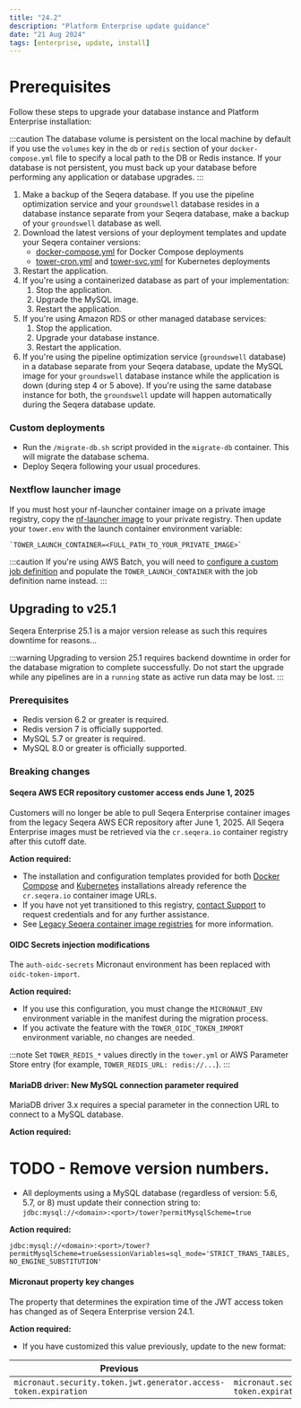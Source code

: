 ```yaml
---
title: "24.2"
description: "Platform Enterprise update guidance"
date: "21 Aug 2024"
tags: [enterprise, update, install]
---
```



# Prerequisites

Follow these steps to upgrade your database instance and Platform Enterprise installation:

:::caution
The database volume is persistent on the local machine by default if you use the `volumes` key in the `db` or `redis` section of your `docker-compose.yml` file to specify a local path to the DB or Redis instance. If your database is not persistent, you must back up your database before performing any application or database upgrades.
:::

1. Make a backup of the Seqera database. If you use the pipeline optimization service and your `groundswell` database resides in a database instance separate from your Seqera database, make a backup of your `groundswell` database as well.
1. Download the latest versions of your deployment templates and update your Seqera container versions:
    - [docker-compose.yml](./_templates/docker/docker-compose.yml) for Docker Compose deployments
    - [tower-cron.yml](./_templates/k8s/tower-cron.yml) and [tower-svc.yml](./_templates/k8s/tower-svc.yml) for Kubernetes deployments
1. Restart the application.
1. If you're using a containerized database as part of your implementation:
    1. Stop the application.
    1. Upgrade the MySQL image.
    1. Restart the application.
1. If you're using Amazon RDS or other managed database services:
    1. Stop the application.
    1. Upgrade your database instance.
    1. Restart the application.
1. If you're using the pipeline optimization service (`groundswell` database) in a database separate from your Seqera database, update the MySQL image for your `groundswell` database instance while the application is down (during step 4 or 5 above). If you're using the same database instance for both, the `groundswell` update will happen automatically during the Seqera database update.

### Custom deployments

- Run the `/migrate-db.sh` script provided in the `migrate-db` container. This will migrate the database schema.
- Deploy Seqera following your usual procedures.

### Nextflow launcher image

If you must host your nf-launcher container image on a private image registry, copy the [nf-launcher image](https://quay.io/seqeralabs/nf-launcher:j17-24.04.4) to your private registry. Then update your `tower.env` with the launch container environment variable:

    `TOWER_LAUNCH_CONTAINER=<FULL_PATH_TO_YOUR_PRIVATE_IMAGE>`

:::caution
If you're using AWS Batch, you will need to [configure a custom job definition](./advanced-topics/custom-launch-container.mdx) and populate the `TOWER_LAUNCH_CONTAINER` with the job definition name instead.
:::



## Upgrading to v25.1

Seqera Enterprise 25.1 is a major version release as such this requires downtime for reasons...

:::warning
Upgrading to version 25.1 requires backend downtime in order for the database migration to complete successfully. Do not start the upgrade while any pipelines are in a `running` state as active run data may be lost.
:::

### Prerequisites
- Redis version 6.2 or greater is required.
- Redis version 7 is officially supported.
- MySQL 5.7 or greater is required.
- MySQL 8.0 or greater is officially supported.

### Breaking changes

#### Seqera AWS ECR repository customer access ends June 1, 2025

Customers will no longer be able to pull Seqera Enterprise container images from the legacy Seqera AWS ECR repository after June 1, 2025. All Seqera Enterprise images must be retrieved via the `cr.seqera.io` container registry after this cutoff date.

**Action required:**

- The installation and configuration templates provided for both [Docker Compose](https://docs.seqera.io/platform-enterprise/25.1/enterprise/docker-compose) and [Kubernetes](https://docs.seqera.io/platform-enterprise/25.1/enterprise/kubernetes) installations already reference the `cr.seqera.io` container image URLs.
- If you have not yet transitioned to this registry, [contact Support](https://support.seqera.io) to request credentials and for any further assistance.
- See [Legacy Seqera container image registries](https://docs.seqera.io/platform/25.1/platform-enterprise/advanced-topics/seqera-container-images) for more information.

#### OIDC Secrets injection modifications

The `auth-oidc-secrets` Micronaut environment has been replaced with `oidc-token-import`.

**Action required:**

- If you use this configuration, you must change the `MICRONAUT_ENV` environment variable in the manifest during the migration process.
- If you activate the feature with the `TOWER_OIDC_TOKEN_IMPORT` environment variable, no changes are needed.

:::note
Set `TOWER_REDIS_*` values directly in the `tower.yml` or AWS Parameter Store entry (for example, `TOWER_REDIS_URL: redis://...`).
:::

#### MariaDB driver: New MySQL connection parameter required

MariaDB driver 3.x requires a special parameter in the connection URL to connect to a MySQL database.

**Action required:**

# TODO - Remove version numbers. 
- All deployments using a MySQL database (regardless of version: 5.6, 5.7, or 8) must update their connection string to:  
  `jdbc:mysql://<domain>:<port>/tower?permitMysqlScheme=true`


**Action required:**

  `jdbc:mysql://<domain>:<port>/tower?permitMysqlScheme=true&sessionVariables=sql_mode='STRICT_TRANS_TABLES,NO_ENGINE_SUBSTITUTION'`

#### Micronaut property key changes

The property that determines the expiration time of the JWT access token has changed as of Seqera Enterprise version 24.1.

**Action required:**

- If you have customized this value previously, update to the new format:

| Previous                                                         | New                                                          |
| ---------------------------------------------------------------- | ------------------------------------------------------------ |
| `micronaut.security.token.jwt.generator.access-token.expiration` | `micronaut.security.token.generator.access-token.expiration` |

